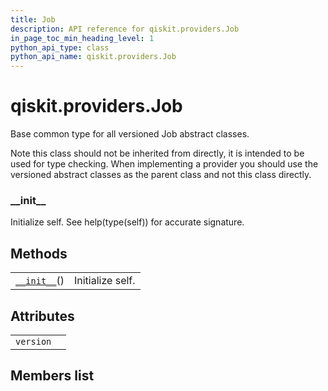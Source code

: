 ```yaml
---
title: Job
description: API reference for qiskit.providers.Job
in_page_toc_min_heading_level: 1
python_api_type: class
python_api_name: qiskit.providers.Job
---
```


# qiskit.providers.Job

<Class id="qiskit.providers.Job" isDedicatedPage={true} github="https://github.com/qiskit/qiskit/tree/stable/0.18/qiskit/providers/job.py" signature="Job" modifiers="class">
  Base common type for all versioned Job abstract classes.

  Note this class should not be inherited from directly, it is intended to be used for type checking. When implementing a provider you should use the versioned abstract classes as the parent class and not this class directly.

  ### \_\_init\_\_

  <Function id="qiskit.providers.Job.__init__" signature="__init__()">
    Initialize self. See help(type(self)) for accurate signature.
  </Function>

  ## Methods

  |                                                                                |                  |
  | ------------------------------------------------------------------------------ | ---------------- |
  | [`__init__`](#qiskit.providers.Job.__init__ "qiskit.providers.Job.__init__")() | Initialize self. |

  ## Attributes

  |           |   |
  | --------- | - |
  | `version` |   |

  ## Members list
</Class>

